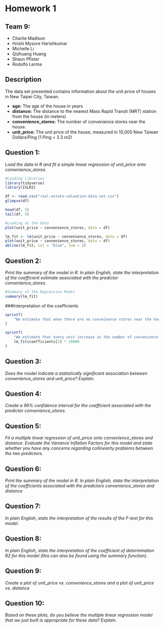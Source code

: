 # Homework 1

## Team 9:
- Charlie Madison
- Hrishi Mysore Harishkumar
- Michelle Li
- Qizhuang Huang
- Shaun Pfister
- Rodolfo Lerma

## Description
The data set presented contains information about the unit price of houses in New Taipei City, Taiwan. 

- **age:** The age of the house in years
- **distance:** The distance to the nearest Mass Rapid Transit (MRT) station from the house (in meters)
- **convenience_stores:** The number of convenience stores near the house.
- **unit_price:** The unit price of the house, measured in 10,000 New Taiwan Dollars/Ping (1 Ping = 3.3 m2)


## Question 1:
*Load the data in R and fit a simple linear regression of unit_price onto convenience_stores.*

```{r}
#Loading Libraries
library(tidyverse)
library(ISLR2)
```


```{r}
df <- read.csv("real-estate-valuation-data-set.csv")
glimpse(df)
```

```{r}
head(df, 5)
tail(df, 5)
```
```{r}
#Looking at the data
plot(unit_price ~ convenience_stores, data = df)
```
```{r}
lm_fit <- lm(unit_price ~ convenience_stores, data = df)
plot(unit_price ~ convenience_stores, data = df)
abline(lm_fit, col = "blue", lwd = 3)
```
## Question 2:
*Print the summary of the model in R. In plain English, state the interpretation of the coefficient estimate associated with the predictor convenience_stores.*

```{r}
#Summary of the Regression Model
summary(lm_fit)
```
###Interpretation of the coefficients

```{r}
sprintf(
    "We estimate that when there are no conveinence stores near the house the average price of a house to be $%.2f",lm_fit$coefficients[1] * 10000
)
```

```{r}
sprintf(
    "We estimate that every unit increase in the number of convenience stores near by the home is associated with a $%.2f change in the average median house value",
    lm_fit$coefficients[2] * 10000
)
```

## Question 3:
*Does the model indicate a statistically significant association between convenience_stores and unit_price? Explain.*

## Question 4:
*Create a 99% confidence interval for the coefficient associated with the predictor convenience_stores.*

## Question 5:
*Fit a multiple linear regression of unit_price onto convenience_stores and distance. Evaluate the Variance Inflation Factors for this model and state whether you have any concerns regarding collinearity problems between the two predictors.*

## Question 6:
*Print the summary of the model in R. In plain English, state the interpretation of the coefficients associated with the predictors convenience_stores and distance*

## Question 7:
*In plain English, state the interpretation of the results of the F-test for this model.*

## Question 8:
*In plain English, state the interpretation of the coefficient of determination R2 for this model (this can also be found using the summary function).*

## Question 9:
*Create a plot of unit_price vs. convenience_stores and a plot of unit_price vs. distance*

## Question 10:
*Based on these plots, do you believe the multiple linear regression model that we just built is appropriate for these data? Explain.*
